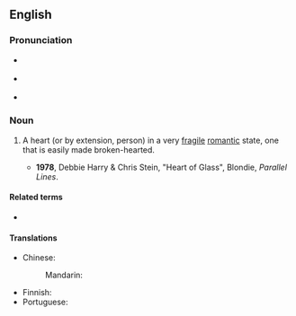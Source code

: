 ==English==

===Pronunciation===
* {{a|RP}} {{IPA|en|/ˌhɑːt ə ˈɡlɑːs/}}
* {{a|GA}} {{IPA|en|/ˌhɑɹt ə ˈɡlæs/}}
* {{audio|en|en-au-heart of glass.ogg|Audio (AU)}}

===Noun===
{{en-noun|hearts of glass}}

# {{lb|en|idiomatic}} A heart (or by extension, person) in a very [[fragile]] [[romantic]] state, one that is easily made broken-hearted.
#* '''1978''', Debbie Harry & Chris Stein, "Heart of Glass", Blondie, ''Parallel Lines''.
#*: {{quote|en|Once I had a love and it was a gas / Soon turned out, had a '''heart of glass'''}}

====Related terms====
* {{l|en|glass-hearted}}

====Translations====
{{trans-top|heart in a very fragile state}}
* Chinese:
*: Mandarin: {{t-needed|cmn}}
{{trans-mid}}
* Finnish: {{t|fi|[[haavoittuva]] [[mielentila]]}}
* Portuguese: {{t|pt|coração de vidro}}
{{trans-bottom}}